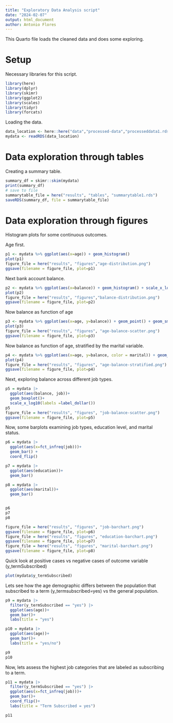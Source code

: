 ```yaml
---
title: "Exploratory Data Analysis script"
date: "2024-02-07"
output: html_document
author: Antonio Flores
---
```


  
  
This Quarto file loads the cleaned data and does some exploring.

# Setup
Necessary libraries for this script.
```r
library(here) 
library(dplyr)
library(skimr)
library(ggplot2)
library(scales)
library(tidyr)
library(forcats)
```


Loading the data.

```r
data_location <- here::here("data","processed-data","processeddata1.rds")
mydata <- readRDS(data_location)
```




# Data exploration through tables

Creating a summary table.

```r
summary_df = skimr::skim(mydata)
print(summary_df)
# save to file
summarytable_file = here("results", "tables", "summarytable1.rds")
saveRDS(summary_df, file = summarytable_file)
```

# Data exploration through figures

Histogram plots for some continuous outcomes. 

Age first.

```r
p1 <- mydata %>% ggplot(aes(x=age)) + geom_histogram() 
plot(p1)
figure_file = here("results", "figures","age-distribution.png")
ggsave(filename = figure_file, plot=p1) 
```

Next bank account balance.

```r
p2 <- mydata %>% ggplot(aes(x=balance)) + geom_histogram() + scale_x_log10(labels =label_dollar())
plot(p2)
figure_file = here("results", "figures","balance-distribution.png")
ggsave(filename = figure_file, plot=p2) 
```

Now balance as function of age

```r
p3 <- mydata %>% ggplot(aes(x=age, y=balance)) + geom_point() + geom_smooth(method='lm')
plot(p3)
figure_file = here("results", "figures", "age-balance-scatter.png")
ggsave(filename = figure_file, plot=p3) 
```

Now balance as function of age, stratified by the marital variable. 

```r
p4 <- mydata %>% ggplot(aes(x=age, y=balance, color = marital)) + geom_point() + geom_smooth(method='lm')
plot(p4)
figure_file = here("results", "figures", "age-balance-stratified.png")
ggsave(filename = figure_file, plot=p4) 
```


Next, exploring balance across different job types. 

```r
p5 = mydata |>
  ggplot(aes(balance, job))+
  geom_boxplot()+
  scale_x_log10(labels =label_dollar())
p5
figure_file = here("results", "figures", "job-balance-scatter.png")
ggsave(filename = figure_file, plot=p5) 

```

Now, some barplots examining job types, education level, and marital status.

```r
p6 = mydata |>
  ggplot(aes(x=fct_infreq(job)))+
  geom_bar() +
  coord_flip()

p7 = mydata |>
  ggplot(aes(education))+
  geom_bar()

p8 = mydata |>
  ggplot(aes(marital))+
  geom_bar()


p6
p7
p8

figure_file = here("results", "figures", "job-barchart.png")
ggsave(filename = figure_file, plot=p6) 
figure_file = here("results", "figures", "education-barchart.png")
ggsave(filename = figure_file, plot=p7) 
figure_file = here("results", "figures", "marital-barchart.png")
ggsave(filename = figure_file, plot=p8) 
```

Quick look at positive cases vs negative cases of outcome variable (y_termSubscribed)
```r
plot(mydata$y_termSubscribed)
```


Lets see how the age demographic differs between the population that subscribed to a term (y_termsubscribed=yes) vs the general population.

```r
p9 = mydata |>
  filter(y_termSubscribed == "yes") |>
  ggplot(aes(age))+
  geom_bar()+
  labs(title = "yes")

p10 = mydata |>
  ggplot(aes(age))+
  geom_bar()+
  labs(title = "yes/no")

p9
p10
```


Now, lets assess the highest job categories that are labeled as subscribing to a term.

```r
p11 = mydata |>
  filter(y_termSubscribed == "yes") |>
  ggplot(aes(x=fct_infreq(job)))+
  geom_bar()+
  coord_flip()+
  labs(title = "Term Subscribed = yes")

p11
```

